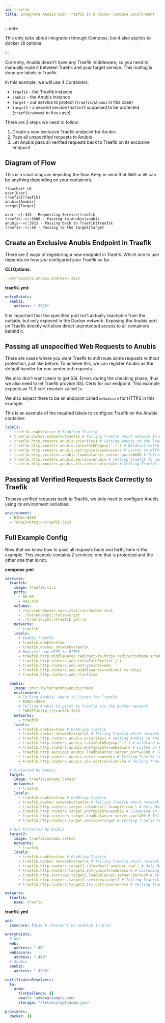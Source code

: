 ```yaml
---
id: traefik
title: Integrate Anubis with Traefik in a Docker Compose Environment
---
```



:::note

 This only talks about integration through Compose,
 but it also applies to docker cli options.

:::

Currently, Anubis doesn't have any Traefik middleware,
so you need to manually route it between Traefik and your target service.
This routing is done per labels in Traefik.

In this example, we will use 4 Containers:

- `traefik` - the Traefik instance
- `anubis` - the Anubis instance
- `target` - our service to protect (`traefik/whoami` in this case)
- `target2` - a second service that isn't supposed to be protected (`traefik/whoami` in this case)

There are 3 steps we need to follow:

1. Create a new exclusive Traefik endpoint for Anubis
2. Pass all unspecified requests to Anubis
3. Let Anubis pass all verified requests back to Traefik on its exclusive endpoint

## Diagram of Flow

This is a small diagram depicting the flow.
Keep in mind that `8080` or `80` can be anything depending on your containers.

```mermaid
flowchart LR
user[User]
traefik[Traefik]
anubis[Anubis]
target[Target]

user-->|:443 - Requesting Service|traefik
traefik-->|:8080 - Passing to Anubis|anubis
anubis-->|:3923 - Passing back to Traefik|traefik
traefik-->|:80 - Passing to the target|target
```

## Create an Exclusive Anubis Endpoint in Traefik

There are 2 ways of registering a new endpoint in Traefik.
Which one to use depends on how you configured your Traefik so far.

**CLI Options:**

```yml
--entrypoints.anubis.address=:3923
```

**traefik.yml:**

```yml
entryPoints:
  anubis:
    address: ":3923"
```

It is important that the specified port isn't actually reachable from the outside,
but only exposed in the Docker network.
Exposing the Anubis port on Traefik directly will allow direct unprotected access to all containers behind it.

## Passing all unspecified Web Requests to Anubis

There are cases where you want Traefik to still route some requests without protection, just like before.
To achieve this, we can register Anubis as the default handler for non-protected requests.

We also don't want users to get SSL Errors during the checking phase,
thus we also need to let Traefik provide SSL Certs for our endpoint.
This example expects an TLS cert resolver called `le`.

We also expect there to be an endpoint called `websecure` for HTTPS in this example.

This is an example of the required labels to configure Traefik on the Anubis container:

```yml
labels:
  - traefik.enable=true # Enabling Traefik
  - traefik.docker.network=traefik # Telling Traefik which network to use
  - traefik.http.routers.anubis.priority=1 # Setting Anubis to the lowest priority, so it only takes the slack
  - traefik.http.routers.anubis.rule=PathRegexp(`.*`) # Wildcard match every path
  - traefik.http.routers.anubis.entrypoints=websecure # Listen on HTTPS
  - traefik.http.services.anubis.loadbalancer.server.port=8080 # Telling Traefik to which port it should route requests
  - traefik.http.routers.anubis.service=anubis # Telling Traefik to use the above specified port
  - traefik.http.routers.anubis.tls.certresolver=le # Telling Traefik to resolve a Cert for Anubis
```

## Passing all Verified Requests Back Correctly to Traefik

To pass verified requests back to Traefik,
we only need to configure Anubis using its environment variables:

```yml
environment:
  - BIND=:8080
  - TARGET=http://traefik:3923
```

## Full Example Config

Now that we know how to pass all requests back and forth, here is the example.
This example contains 2 services: one that is protected and the other one that is not.

**compose.yml**

```yml
services:
  traefik:
    image: traefik:v3.3
    ports:
      - 80:80
      - 443:443
    volumes:
      - /var/run/docker.sock:/var/run/docker.sock
      - ./letsencrypt:/letsencrypt
      - ./traefik.yml:/traefik.yml:ro
    networks:
      - traefik
    labels:
      # Enable Traefik
      - traefik.enable=true
      - traefik.docker.network=traefik
      # Redirect any HTTP to HTTPS
      - traefik.http.middlewares.redirect-to-https.redirectscheme.scheme=https
      - traefik.http.routers.web.rule=PathPrefix(`/`)
      - traefik.http.routers.web.entrypoints=web
      - traefik.http.routers.web.middlewares=redirect-to-https
      - traefik.http.routers.web.tls=false

  anubis:
    image: ghcr.io/techarohq/anubis:main
    environment:
      # Telling Anubis, where to listen for Traefik
      - BIND=:8080
      # Telling Anubis to point to Traefik via the Docker network
      - TARGET=http://traefik:3923
    networks:
      - traefik
    labels:
      - traefik.enable=true # Enabling Traefik
      - traefik.docker.network=traefik # Telling Traefik which network to use
      - traefik.http.routers.anubis.priority=1 # Setting Anubis to the lowest priority, so it only takes the slack
      - traefik.http.routers.anubis.rule=PathRegexp(`.*`) # wildcard match anything
      - traefik.http.routers.anubis.entrypoints=websecure # Listen on HTTPS
      - traefik.http.services.anubis.loadbalancer.server.port=8080 # Telling Traefik to which port it should route requests
      - traefik.http.routers.anubis.service=anubis # Telling Traefik to use the above specified port
      - traefik.http.routers.anubis.tls.certresolver=le # Telling Traefik to resolve a Cert for Anubis

  # Protected by Anubis
  target:
    image: traefik/whoami:latest
    networks:
      - traefik
    labels:
      - traefik.enable=true # Enabling Traefik
      - traefik.docker.network=traefik # Telling Traefik which network to use
      - traefik.http.routers.target.rule=Host(`example.com`) # Only Matching Requests for example.com
      - traefik.http.routers.target.entrypoints=anubis # Listening on the exclusive Anubis Network
      - traefik.http.services.target.loadbalancer.server.port=80 # Telling Traefik where to receive requests
      - traefik.http.routers.target.service=target # Telling Traefik to use the above specified port

  # Not Protected by Anubis
  target2:
    image: traefik/whoami:latest
    networks:
      - traefik
    labels:
      - traefik.enable=true # Enabling Traefik
      - traefik.docker.network=traefik # Telling Traefik which network to use
      - traefik.http.routers.target2.rule=Host(`another.com`) # Only Matching Requests for example.com
      - traefik.http.routers.target2.entrypoints=websecure # Listening on the exclusive Anubis Network
      - traefik.http.services.target2.loadbalancer.server.port=80 # Telling Traefik where to receive requests
      - traefik.http.routers.target2.service=target2 # Telling Traefik to use the above specified port
      - traefik.http.routers.target2.tls.certresolver=le # Telling Traefik to resolve a Cert for this Target

networks:
  traefik:
    name: traefik
```

**traefik.yml**

```yml
api:
  insecure: false # shouldn't be enabled in prod

entryPoints:
  # Web
  web:
    address: ":80"
  websecure:
    address: ":443"
  # Anubis
  anubis:
    address: ":3923"

certificatesResolvers:
  le:
    acme:
      tlsChallenge: {}
      email: "admin@example.com"
      storage: "/letsencrypt/acme.json"

providers:
  docker: {}
```
